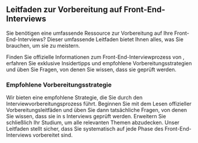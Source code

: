 ## <CompanyName /> Leitfaden zur Vorbereitung auf Front-End-Interviews

Sie benötigen eine umfassende Ressource zur Vorbereitung auf Ihre <CompanyName /> Front-End-Interviews? Dieser umfassende Leitfaden bietet Ihnen alles, was Sie brauchen, um sie zu meistern.

Finden Sie offizielle Informationen zum Front-End-Interviewprozess von <CompanyName />, erfahren Sie exklusive Insidertipps und empfohlene Vorbereitungsstrategien und üben Sie Fragen, von denen Sie wissen, dass sie geprüft werden.

### Empfohlene Vorbereitungsstrategie

Wir bieten eine empfohlene Strategie, die Sie durch den Interviewvorbereitungsprozess führt. Beginnen Sie mit dem Lesen offizieller Vorbereitungsleitfäden und üben Sie dann tatsächliche Fragen, von denen Sie wissen, dass sie in <CompanyName />s Interviews geprüft werden. Erweitern Sie schließlich Ihr Studium, um alle relevanten Themen abzudecken. Unser Leitfaden stellt sicher, dass Sie systematisch auf jede Phase des <CompanyName /> Front-End-Interviews vorbereitet sind.

